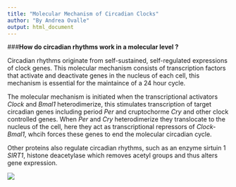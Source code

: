 ```yaml
---
title: "Molecular Mechanism of Circadian Clocks"
author: "By Andrea Ovalle"
output: html_document
---
```


###**How do circadian rhythms work in a molecular level ?**

Circadian rhythms originate from self-sustained, self-regulated expressions of clock genes. This molecular mechanism consists of transcription factors that activate and deactivate genes in the nucleus of each cell, this mechanism is essential for the maintaince of a 24 hour cycle.

The molecular mechanism is initiated when the transcriptional activators _Clock_ and _Bmal1_ heterodimerize, this stimulates transcription of target circadian genes including period _Per_ and cruptochorme _Cry_ and other clock controlled genes. 
 When _Per_ and _Cry_  heterodimerize they translocate to the nucleus of the cell, here they act as  transcriptional repressors of _Clock-Bmal1_, whcih forces these genes to end the molecular circadian cycle. 
 
 Other proteins also regulate circadian rhythms, such as an enzyme sirtuin 1 _SIRT1_, histone deacetylase which removes acetyl groups and thus alters gene expression.

![](mole.png)



